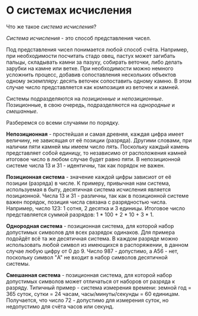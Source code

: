 # О системах исчисления

Что же такое _система исчисления_?

_Система исчисления_ - это способ представления чисел.

Под представления чисел понимается любой способ счёта. Например, при необходимости посчитать стадо овец, пастух может загибать пальцы, складывать камни за пазуху, собирать веточки, либо делать зарубки на камне или ветке. При необходимости можно немного усложнить процесс, добавив сопоставления нескольких объектов одному экземпляру: десять веточек сопоставить одному камню. В этом случае число представляется как композиция из веточек и камней.

Системы подразделяются на _позиционные_ и _непозиционные_. Позиционные, в свою очередь, подразделяются на _однородные_ и _смешанные_.

Разберемся со всеми случаями по порядку.

__Непозиционная__ - простейшая и самая древняя, каждая цифра имеет величину, не зависящая от её позиции (разряда). Другими словами, при наличии пяти камней мы имеем число _пять_. Поскольку каждый камень представляет собой единицу, то независимо от расположения камней итоговое число в любом случае будет равно пяти. В непозиционной системе числа 13 и 31 - идентичны, так как порядок не важен.

__Позиционная система__ - значение каждой цифры зависиот от её позиции (разряда) в числе. К примеру, привычная нам система, используемая в быту, десятичная система исчисления является позиционной. Числа 13 и 31 - различны, так как в позиционной системе важен порядок, позиция числа связана с разрядностью числа. Например, число 123: 1 сотня, 2 десятка и 3 единицы. Итоговое число представляется суммой разрядов: 1 * 100 + 2 * 10 + 3 * 1.

__Однородная система__ - позиционная система, для которой набор допустимых символов для всех разрядок одинаков. Для примера подойдёт всё та же десятичная система. В каждом разряде можно использовать любой символ из имеющихся в распоряжении, в данном случае любую цифру от 0 до 9. Число 987 - допустимо, а A56 - нет, поскольку символ "A" не входит в набор символов десятичной системы.

__Смешанная система__ - позиционная система, для которой набор допустимых символов может отличаться от наборов от разряда к разряду. Типичный пример - система измерения времени: земной год = 365 суток, сутки = 24 часам, часы/минуты/секунды = 60 единицам. Получается, что число 72 - допустимо для измерения суток, но недопустимо для счёта часов или секунд.

